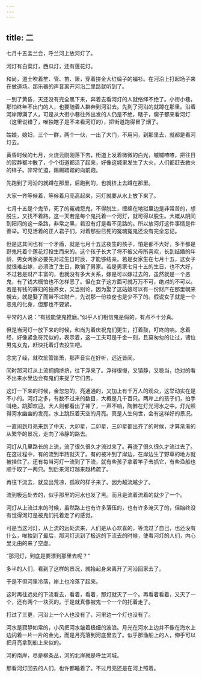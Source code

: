```yaml
---
---
---
```

title: 二
---



七月十五盂兰会，呼兰河上放河灯了。

河灯有白菜灯，西瓜灯，还有莲花灯。

和尚，道士吹着笙、管、笛、箫，穿着拼金大红缎子的褊衫。在河沿上打起场子来在做道场。那乐器的声音离开河沿二里路就听到了。

一到了黄昏，天还没有完全黑下来，奔着去看河灯的人就络绎不绝了。小街小巷，那怕终年不出门的人，也要随着人群奔到河沿去。先到了河沿的就蹲在那里。沿着河岸蹲满了人，可是从大街小巷往外出发的人仍是不绝，瞎子，瘸子都来看河灯（这里说错了，唯独瞎子是不来看河灯的），把街道跑得冒了烟了。

姑娘，媳妇，三个一群，两个一伙，一出了大门，不用问，到那里去，就都是看河灯去。

黄昏时候的七月，火烧云刚刚落下去，街道上发着微微的白光，嘁嘁喳喳，把往日的寂静都冲散了，个个街道都活了起来，好像这城里发生了大火，人们都赶去救火的样子。非常忙迫，踢踢踏踏的向前跑。

先跑到了河沿的就蹲在那里，后跑到的，也就挤上去蹲在那里。

大家一齐等候着，等候着月亮高起来，河灯就要从水上放下来了。

七月十五是个鬼节，死了的冤魂怨鬼，不得脱生，缠绵在地狱里边是非常苦的，想脱生，又找不着路。这一天若是每个鬼托着一个河灯，就可得以脱生。大概从阴间到阳间的这一条路，非常之黑，若没有灯是看不见路的。所以放河灯这件事情是件善举。可见活着的正人君子们，对着那些已死的冤魂冤鬼还没有完全忘记。

但是这其间也有一个矛盾，就是七月十五这夜生的孩子，怕是都不大好，多半都是野鬼托着个莲花灯投生而来的。这个孩子长大了将不被父母所喜欢，长到结婚的年龄，男女两家必要先对过生日时辰，才能够结亲。若是女家生在七月十五，这女子就很难出嫁，必须改了生日，欺骗了男家。若是男家七月十五的生日，也不大好，不过若是财产丰富的，也就没有多大关系，嫁是可以嫁过去的，虽然就是一个恶鬼，有了钱大概怕也不怎样恶了。但在女子这方面可就万万不可，绝对的不可以。若是有钱的寡妇的独养女，又当别论，因为娶了这姑娘可以有一份财产在那里幌来幌去，就是娶了而带不过财产，先说那一份妆奁也是少不了的。假说女子就是一个恶鬼的化身，但那也不要紧。

平常的人说：“有钱能使鬼推磨。”似乎人们相信鬼是假的，有点不十分真。

但是当河灯一放下来的时候，和尚为着庆祝鬼们更生，打着鼓，叮咚的响。念着经，好像紧急符咒似的，表示着，这一工夫可是千金一刻，且莫匆匆的让过，诸位男鬼女鬼，赶快托着灯去投生吧。

念完了经，就吹笙管笛箫，那声音实在好听，远近皆闻。

同时那河灯从上流拥拥挤挤，往下浮来了。浮得很慢，又镇静，又稳当，绝对的看不出来水里边会有鬼们来捉了它们去。

这灯一下来的时候，金忽忽的，亮通通的，又加上有千万人的观众，这举动实在是不小的。河灯之多，有数不过来的数目，大概是几千百只。两岸上的孩子们，拍手叫绝，跳脚欢迎。大人则都看出了神了，一声不响，陶醉在灯光河水之中。灯光照得河水幽幽的发亮。水上跳跃着天空的月亮。真是人生何世，会有这样好的景况。

一直闹到月亮来到了中天，大卯星，二卯星，三卯星都出齐了的时候，才算渐渐的从繁华的景况，走向了冷静的路去。

河灯从几里路长的上流，流了很久很久才流过来了。再流了很久很久才流过去了。在这过程中，有的流到半路就灭了。有的被冲到了岸边，在岸边生了野草的地方就被挂住了。还有每当河灯一流到了下流，就有些孩子拿着竿子去抓它，有些渔船也顺手取了一两只。到后来河灯越来越稀疏了。

再往下流去，就显出荒凉，孤寂的样子来了。因为越流越少了。

流到极远处去的，似乎那里的河水也发了黑。而且是流着流着的就少了一个。

河灯从上流过来的时候，虽然路上也有许多落伍的，也有许多淹灭了的，但始终没有觉得河灯是被鬼们托着走了的感觉。

可是当这河灯，从上流的远处流来，人们是从心欢喜的，等流过了自己，也还没有什么，唯独到了最后，那河灯流到了极远的下流去的时候，使看河灯的人们，内心里无由的来了空虚。

“那河灯，到底是要漂到那里去呢？”

多半的人们，看到了这样的景况，就抬起身来离开了河沿回家去了。

于是不但河里冷落，岸上也冷落了起来。

这时再往远处的下流看去，看着，看着，那灯就灭了一个。再看着看着，又灭了一个，还有两个一块灭的。于是就真像被鬼一个一个的托着走了。

打过了三更，河沿上一个人也没有了，河里边一个灯也没有了。

河水是寂静如常的，小风把河水皱着极细的波浪。月光在河水上边并不像在海水上边闪着一片一片的金光，而是月亮落到河底里去了。似乎那渔船上的人，伸手可以把月亮拿到船上来似的。

河的南岸，尽是柳条丛，河的北岸就是呼兰河城。

那看河灯回去的人们，也许都睡着了。不过月亮还是在河上照着。